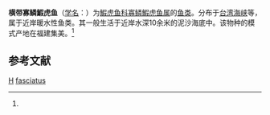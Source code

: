 {{Speciesbox
| taxon = Oligolepis fasciatus
| binomial_authority = (Wu et Lin, 1983)<ref name='id8354'>{{cite web| url =http://www.bioinfo.cn/db05/BjdwSpecies.php?action=view&id=8354| title =横带寡鳞鰕虎鱼| work =《中国动物物种编目数据库》| publisher =中国科学院微生物研究所| author =中国科学院动物研究所| accessdate =2009-04-16| deadurl =yes| archiveurl =https://web.archive.org/web/20160305065756/http://www.bioinfo.cn/db05/BjdwSpecies.php?action=view&id=8354| archivedate =2016-03-05}}</ref>
}}

'''横带寡鳞鰕虎鱼'''（[[学名|学名]]：{{lang|la|''Oligolepis fasciatus''}}）为[[鰕虎鱼科|鰕虎鱼科]][[寡鳞鰕虎鱼属|寡鳞鰕虎鱼属]]的[[鱼类|鱼类]]。分布于[[台湾海峡|台湾海峡]]等，属于近岸暖水性鱼类。其一般生活于近岸水深10余米的泥沙海底中。该物种的模式产地在福建集美。<ref name='id8354'/>

== 参考文献 ==
{{reflist}}

{{taxonbar}}
[[Category:_1983年描述的鱼类|H]]
[[Category:寡鳞鰕虎鱼属|fasciatus]]


{{Perciformes-stub}}